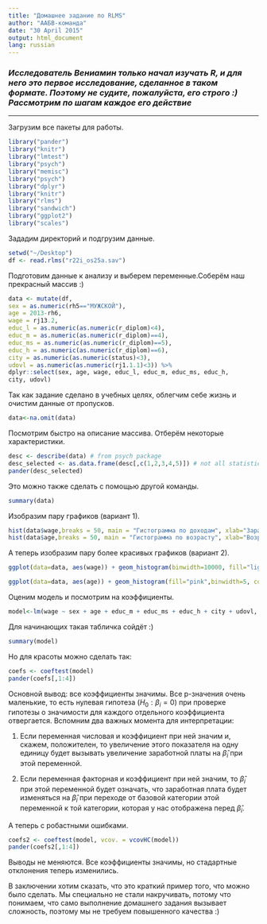 ```yaml
---
title: "Домашнее задание по RLMS"
author: "AAБB-команда"
date: "30 April 2015"
output: html_document
lang: russian
---
```


<!--
Esli russkie bukvi prevratilis v krakozyabri to:
File --- Reopen with encoding --- UTF-8 --- set as default --- ok
-->

### *Исследователь Вениамин только начал изучать R, и для него это первое исследование, сделанное в таком формате. Поэтому не судите, пожалуйста, его строго :) Рассмотрим по шагам каждое его действие*
***

Загрузим все пакеты для работы.

```r
library("pander")
library("knitr")
library("lmtest")
library("psych")
library("memisc")
library("psych")
library("dplyr")
library("knitr")
library("rlms")
library("sandwich")
library("ggplot2")
library("scales")
```

Зададим директорий и подгрузим данные.
```r
setwd("~/Desktop")
df <- read.rlms("r22i_os25a.sav")
```

Подготовим данные к анализу и выберем переменные.Соберём наш прекрасный массив :)
```r
data <- mutate(df,
sex = as.numeric(rh5=="МУЖСКОЙ"),
age = 2013-rh6,
wage = rj13.2,
educ_l = as.numeric(as.numeric(r_diplom)<4),
educ_m = as.numeric(as.numeric(r_diplom)==4),
educ_ms = as.numeric(as.numeric(r_diplom)==5),
educ_h = as.numeric(as.numeric(r_diplom)==6),
city = as.numeric(as.numeric(status)<3),
udovl = as.numeric(as.numeric(rj1.1.1)<3)) %>%
dplyr::select(sex, age, wage, educ_l, educ_m, educ_ms, educ_h,
city, udovl)
```

Так как задание сделано в учебных целях, облегчим себе жизнь и очистим данные от пропусков.
```r
data<-na.omit(data)
```

Посмотрим быстро на описание массива. Отберём некоторые характеристики.
```r
desc <- describe(data) # from psych package
desc_selected <- as.data.frame(desc[,c(1,2,3,4,5)]) # not all statistics
pander(desc_selected)
```

Это можно также сделать с помощью другой команды.
```r
summary(data)
```


Изобразим пару графиков (вариант 1).
```r
hist(data$wage,breaks = 50, main = "Гистограмма по доходам", xlab="Заработная плата", ylab="Частота")
hist(data$age,breaks = 50, main = "Гистограмма по возрасту", xlab="Возраст", ylab="Частота")
```

А теперь изобразим пару более красивых графиков (вариант 2).
```r
ggplot(data=data, aes(wage)) + geom_histogram(binwidth=10000, fill="lightblue", color="blue") + labs(title = "Гистограмма по доходам", x="Заработная плата (в рублях)", y="Частота")+scale_x_continuous(limits=c(0,100000),labels=comma)

ggplot(data=data, aes(age)) + geom_histogram(fill="pink",binwidth=5, color="red") + labs(title = "Гистограмма по возрасту", x="Возраст (в годах)", y="Частота")

```

Оценим модель и посмотрим на коэффициенты.
```r
model<-lm(wage ~ sex + age + educ_m + educ_ms + educ_h + city + udovl, data = data)
```

Для начинающих такая табличка сойдёт :)
```r
summary(model)
```

Но для красоты можно сделать так:
```r
coefs <- coeftest(model)
pander(coefs[,1:4])
```

  
Основной вывод: все коэффициенты значимы. Все p-значения очень маленькие, то есть нулевая гипотеза ($H_0: \beta_i = 0$) при проверке гипотезы о значимости для каждого отдельного коэффициента отвергается. Вспомним два важных момента для интерпретации:

1. Если переменная числовая и коэффициент при ней значим и, скажем, положителен, то увеличение этого показателя на одну единицу будет вызывать увеличение заработной платы на $\hat{\beta}_i$ при этой переменной. 

2. Если переменная факторная и коэффициент при ней значим, то $\hat{\beta}_i$ при этой переменной будет означать, что заработная плата будет изменяться на $\hat{\beta}_i$ при переходе от базовой категории этой переменной к той категории, которая у нас отображена перед $\hat{\beta}_i$.

А теперь с робастными ошибками.
```r
coefs2 <- coeftest(model, vcov. = vcovHC(model))
pander(coefs2[,1:4])
```

Выводы не меняются. Все коэффициенты значимы, но стадартные отклонения теперь изменились. 

В заключении хотим сказать, что это краткий пример того, что можно было сделать. Мы специально не стали накручивать, потому что понимаем, что само выполнение домашнего задания вызывает сложность, поэтому мы не требуем повышенного качества :)






